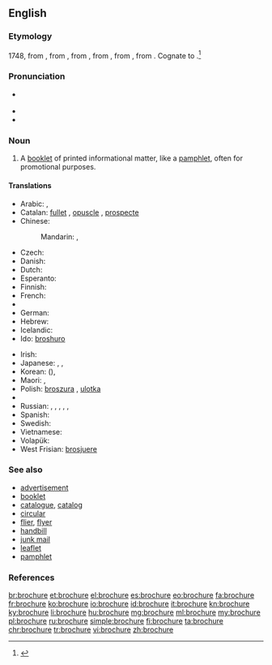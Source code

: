 ==English==
{{wikipedia}}

===Etymology===
1748, from {{etyl|fr|en}} {{term|brochure||stitched work|lang=fr}}, from {{term|brocher||to stitch|lang=fr}}, from {{etyl|fro|en}} {{term|brochier||to pierce|lang=fro}}, from {{term|broche||awl|lang=fro}}, from {{etyl|VL.|en}}, from {{etyl|la|en}}. Cognate to {{term|broach}}.<ref>{{R:Online Etymology Dictionary}}</ref>

===Pronunciation===
* {{a|US}} {{IPA|/bɹoʊˈʃʊɚ/|/bɹoʊˈʃɝ/}}
* {{audio|en-us-brochure.ogg|Audio (US)}}
* {{rhymes|ʊə(r)}}

===Noun===
{{en-noun}}

# A [[booklet]] of printed informational matter, like a [[pamphlet]], often for promotional purposes.

====Translations====
{{trans-top|booklet of printed informational matter}}
* Arabic: {{t-|ar|كراسة|tr=kurrāsa|sc=Arab}}, {{t-|ar|كتيب|m|tr=kutayyib|sc=Arab}}
* Catalan: [[fullet]] {{g|m}}, [[opuscle]] {{g|m}}, [[prospecte]] {{g|m}}
* Chinese:
*: Mandarin: {{t|cmn|小册子|tr=xiǎocèzi|sc=Hani}}, {{t|cmn|册|tr=cè|sc=Hani}}
* Czech: {{t+|cs|brožura|f}}
* Danish: {{t-|da|brochure}}
* Dutch: {{t-|nl|brochure}}
* Esperanto: {{t-|eo|broŝuro}}
* Finnish: {{t-|fi|esite}}
* French: {{t+|fr|brochure|f}}
* {{trreq|ka}}
* German: {{t+|de|Broschüre|f}}
* Hebrew: {{t+|he|עלון|m|tr='alon|sc=Hebr}}
* Icelandic: {{t+|is|bæklingur|m}}
* Ido: [[broshuro]]
{{trans-mid}}
* Irish: {{t-|ga|bróisiúr}}
* Japanese: {{t-|ja|小冊子|tr=しょうさっし, shōsasshi|sc=Jpan}}, {{t-|ja|小冊|tr=しょうさつ, shōsatsu|sc=Jpan}}, {{t+|ja|パンフレット|tr=panfuretto|sc=Jpan}}
* Korean: {{t+|ko|소책자|tr=sochaekja|sc=Kore}} ({{t+|ko|小冊子|sc=Kore}}), {{t+|ko|팸플릿|tr=paempeullit|sc=Kore}}
* Maori: {{t-|mi|puka whakaatu}}, {{t-|mi|puka whakamōhio}}
* Polish: [[broszura]] {{g|f}}, [[ulotka]] {{g|f}}
* {{trreq|ro}}
* Russian: {{t+|ru|брошюра|f|sc=Cyrl|tr=brošúra}}, {{t+|ru|буклет|m|sc=Cyrl|tr=buklét}}, {{t+|ru|проспект|m|sc=Cyrl|tr=prospékt}}, {{t+|ru|памфлет|m|tr=pamflét|sc=Cyrl}}, {{t+|ru|книжка|f|tr=knížka|sc=Cyrl}}, {{t+|ru|книжечка|f|tr=knížečka|sc=Cyrl}}
* Spanish: {{t+|es|folleto|m}}
* Swedish: {{t-|sv|broschyr}}
* Vietnamese: {{t-|vi|cuốn sách nhỏ}}
* Volapük: {{t-|vo|brojür}}
* West Frisian: [[brosjuere]]
{{trans-bottom}}

===See also===
* [[advertisement]]
* [[booklet]]
* [[catalogue]], [[catalog]]
* [[circular]]
* [[flier]], [[flyer]]
* [[handbill]]
* [[junk mail]]
* [[leaflet]]
* [[pamphlet]]

===References===
<references/>

[[br:brochure]]
[[et:brochure]]
[[el:brochure]]
[[es:brochure]]
[[eo:brochure]]
[[fa:brochure]]
[[fr:brochure]]
[[ko:brochure]]
[[io:brochure]]
[[id:brochure]]
[[it:brochure]]
[[kn:brochure]]
[[ky:brochure]]
[[li:brochure]]
[[hu:brochure]]
[[mg:brochure]]
[[ml:brochure]]
[[my:brochure]]
[[pl:brochure]]
[[ru:brochure]]
[[simple:brochure]]
[[fi:brochure]]
[[ta:brochure]]
[[chr:brochure]]
[[tr:brochure]]
[[vi:brochure]]
[[zh:brochure]]